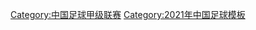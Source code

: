 {{Navbox
|bodyclass=hlist
|titlestyle=background:#DB000D; color:#FBEA0E;
|name=2021中甲
|title=[[2021年中国足球甲级联赛|<span style="color: #FBEA0E">2021年</span>]][[中国足球甲级联赛|<span style="color: #FBEA0E">中国足球甲级联赛</span>]]
|list1 = 
*[[北京北体大足球俱乐部|北京北体大]]
*[[北京理工足球俱乐部|北京理工]]
*[[成都蓉城足球俱乐部|成都蓉城]]
*[[贵州足球俱乐部|贵州]]
*[[黑龙江冰城足球俱乐部|黑龙江冰城]]
*[[江西北大门足球俱乐部|江西北大门]]
*[[昆山足球俱乐部|昆山]]
*[[辽宁沈阳城市足球俱乐部|辽宁沈阳城市]]
*[[梅州客家足球俱乐部|梅州客家]]
|list2 = 
*[[南京城市足球俱乐部|南京城市]]
*[[南通支云足球俱乐部|南通支云]]
*[[陕西长安竞技足球俱乐部|陕西长安竞技]]
*[[四川九牛足球俱乐部|四川九牛]]
*[[苏州东吴足球俱乐部|苏州东吴]]
*[[新疆天山雪豹足球俱乐部|新疆天山雪豹]]
*[[武汉三镇足球俱乐部|武汉三镇]]
*[[浙江职业足球俱乐部|浙江]]
*[[淄博蹴鞠足球俱乐部|淄博蹴鞠]]
}}
<noinclude>
[[Category:中国足球甲级联赛]]
[[Category:2021年中国足球模板]]
</noinclude>
